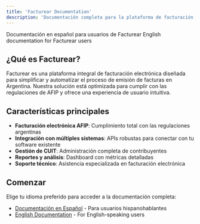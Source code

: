 ```yaml
---
title: 'Facturear Documentation'
description: 'Documentación completa para la plataforma de facturación electrónica Facturear'
---
```



<CardGroup cols={2}>
  <Card title="🇪🇸 Español" icon="globe" href="/es">
    Documentación en español para usuarios de Facturear
  </Card>
  <Card title="🇺🇸 English" icon="globe" href="/en">
    English documentation for Facturear users
  </Card>
</CardGroup>

## ¿Qué es Facturear?

Facturear es una plataforma integral de facturación electrónica diseñada para simplificar y automatizar el proceso de emisión de facturas en Argentina. Nuestra solución está optimizada para cumplir con las regulaciones de AFIP y ofrece una experiencia de usuario intuitiva.

## Características principales

- **Facturación electrónica AFIP**: Cumplimiento total con las regulaciones argentinas
- **Integración con múltiples sistemas**: APIs robustas para conectar con tu software existente
- **Gestión de CUIT**: Administración completa de contribuyentes
- **Reportes y análisis**: Dashboard con métricas detalladas
- **Soporte técnico**: Asistencia especializada en facturación electrónica

## Comenzar

Elige tu idioma preferido para acceder a la documentación completa:

- [Documentación en Español](/es) - Para usuarios hispanohablantes
- [English Documentation](/en) - For English-speaking users
